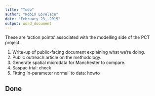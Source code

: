 ```yaml
---
title: "Todo"
author: "Robin Lovelace"
date: "February 23, 2015"
output: word_document
---
```


These are 'action points' associated with the modelling side of the PCT project.

1. Write-up of public-facing document explaining what we're doing.
2. Public outreach article on the methodology.
3. Generate spatial microdata for Manchester to compare.
4. Saspac trial: check 
5. Fitting 'n-parameter normal' to data: howto

## Done